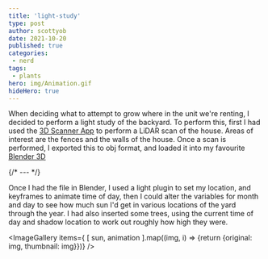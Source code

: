 ---
title: 'light-study'
type: post
author: scottyob
date: 2021-10-20
published: true
categories:
 - nerd
tags:
 - plants
hero: img/Animation.gif
hideHero: true
---


When deciding what to attempt to grow where in the unit we're renting, I decided to perform a light study of the backyard.  To perform this, first I had used the [3D Scanner App](https://3dscannerapp.com/) to perform a LiDAR scan of the house.  Areas of interest are the fences and the walls of the house.  Once a scan is performed, I exported this to obj format, and loaded it into my favourite [Blender 3D](https://blender.org/)

{/* --- */}

Once I had the file in Blender, I used a light plugin to set my location, and keyframes to animate time of day, then I could alter the variables for month and day to see how much sun I'd get in various locations of the yard through the year.  I had also inserted some trees, using the current time of day and shadow location to work out roughly how high they were.

<ImageGallery items={
    [
        sun,
        animation
    ].map((img, i) => {return {original: img, thumbnail: img}})}
/>

